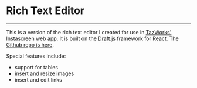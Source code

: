 # Rich Text Editor
___

This is a version of the rich text editor I created for use in [TazWorks'](https://tazworks.com) Instascreen web app. It is built on the [Draft.js](https://draftjs.org) framework for React. The [Github repo is here](https://github.com/EvanMorrison/draft-js-rte).

Special features include:
- support for tables
- insert and resize images
- insert and edit links
<br/>
<br/>